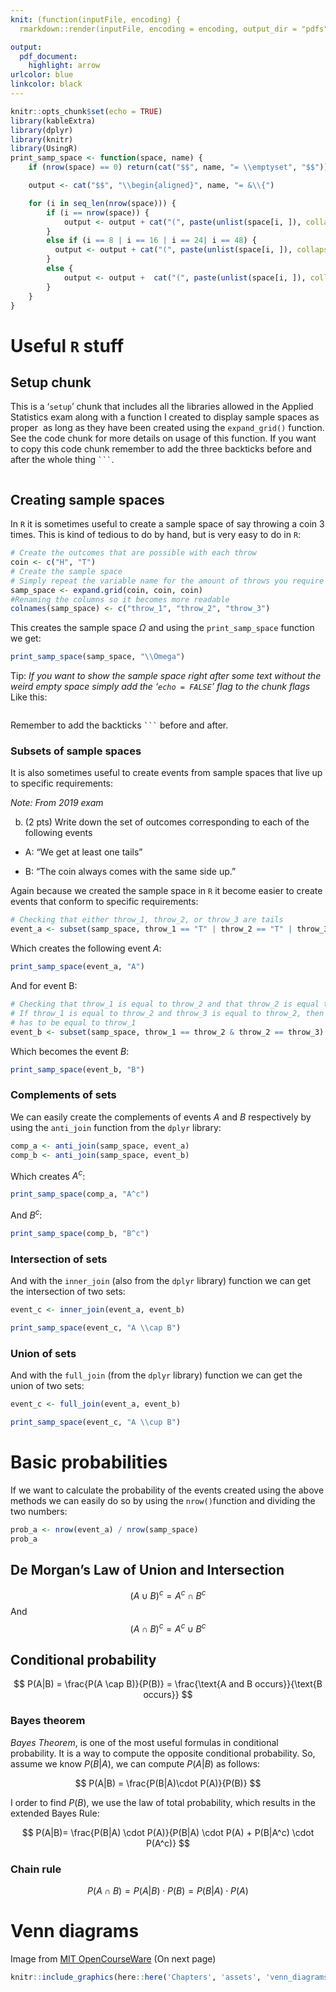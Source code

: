 ```yaml
---
knit: (function(inputFile, encoding) {
  rmarkdown::render(inputFile, encoding = encoding, output_dir = "pdfs") })

output: 
  pdf_document:
    highlight: arrow
urlcolor: blue
linkcolor: black
---
```


```r
knitr::opts_chunk$set(echo = TRUE)
library(kableExtra)
library(dplyr)
library(knitr)
library(UsingR)
print_samp_space <- function(space, name) {
    if (nrow(space) == 0) return(cat("$$", name, "= \\emptyset", "$$"))

    output <- cat("$$", "\\begin{aligned}", name, "= &\\{")

    for (i in seq_len(nrow(space))) {
        if (i == nrow(space)) {
            output <- output + cat("(", paste(unlist(space[i, ]), collapse = ", "), ")\\}", "\\end{aligned}", "$$")
        }
        else if (i == 8 | i == 16 | i == 24| i == 48) {
          output <- output + cat("(", paste(unlist(space[i, ]), collapse = ", "), "),", "\\\\", "&", "\n")
        }
        else {
            output <- output +  cat("(", paste(unlist(space[i, ]), collapse = ", "), "),")
        }
    }
}
```

# Useful `R` stuff

## Setup chunk
This is a '`setup`' chunk that includes all the libraries allowed in the Applied Statistics exam along with a function I created to display sample spaces as proper \LaTeX \ as long as they have been created using the `expand_grid()` function. See the code chunk for more details on usage of this function. If you want to copy this code chunk remember to add the three backticks before and after the whole thing ` ``` `.
```embed
```

## Creating sample spaces

In `R` it is sometimes useful to create a sample space of say throwing a coin 3 times. This is kind of tedious to do by hand, but is very easy to do in `R`:
```r
# Create the outcomes that are possible with each throw
coin <- c("H", "T")
# Create the sample space
# Simply repeat the variable name for the amount of throws you require - here: 3
samp_space <- expand.grid(coin, coin, coin)
#Renaming the columns so it becomes more readable
colnames(samp_space) <- c("throw_1", "throw_2", "throw_3")
```
This creates the sample space $\Omega$ and using the `print_samp_space` function we get:
```r
print_samp_space(samp_space, "\\Omega")
```

Tip: *If you want to show the sample space right after some text without the weird empty space simply add the '`echo = FALSE`' flag to the chunk flags*
Like this:
```embed
```
Remember to add the backticks ` ``` ` before and after.

### Subsets of sample spaces

It is also sometimes useful to create events from sample spaces that live up to specific requirements:

*Note: From 2019 exam*

(b) (2 pts) Write down the set of outcomes corresponding to each of the following events

* A: “We get at least one tails”

* B: “The coin always comes with the same side up.”

Again because we created the sample space in `R` it become easier to create events that conform to specific requirements:

```r
# Checking that either throw_1, throw_2, or throw_3 are tails
event_a <- subset(samp_space, throw_1 == "T" | throw_2 == "T" | throw_3 == "T")
```
Which creates the following event $A$:
```r
print_samp_space(event_a, "A")
```
And for event B:
```r
# Checking that throw_1 is equal to throw_2 and that throw_2 is equal to throw_3
# If throw_1 is equal to throw_2 and throw_3 is equal to throw_2, then throw_3
# has to be equal to throw_1
event_b <- subset(samp_space, throw_1 == throw_2 & throw_2 == throw_3)
```
Which becomes the event $B$:
```r
print_samp_space(event_b, "B")
```

### Complements of sets
We can easily create the complements of events $A$ and $B$ respectively by using the `anti_join` function from the `dplyr` library:
```r
comp_a <- anti_join(samp_space, event_a)
comp_b <- anti_join(samp_space, event_b)
```
Which creates $A^c$:
```r
print_samp_space(comp_a, "A^c")
```
And $B^c$:
```r
print_samp_space(comp_b, "B^c")
```

### Intersection of sets
And with the `inner_join` (also from the `dplyr` library) function we can get the intersection of two sets:
```r
event_c <- inner_join(event_a, event_b)
```
```r
print_samp_space(event_c, "A \\cap B")
```

### Union of sets
And with the `full_join` (from the `dplyr` library) function we can get the union of two sets:
```r
event_c <- full_join(event_a, event_b)
```
```r
print_samp_space(event_c, "A \\cup B")
```

\newpage

# Basic probabilities

If we want to calculate the probability of the events created using the above methods we can easily do so by using the `nrow()`function and dividing the two numbers:

```r
prob_a <- nrow(event_a) / nrow(samp_space)
prob_a
```

## De Morgan's Law of Union and Intersection

$$
(A \cup B)^c = A^c \cap B^c
$$
And
$$
(A \cap B)^c = A^c \cup B^c
$$

## Conditional probability

$$
P(A|B) = \frac{P(A \cap B)}{P(B)} = \frac{\text{A and B occurs}}{\text{B occurs}}
$$

### Bayes theorem

*Bayes Theorem*, is one of the most useful formulas in conditional probability. It is a way to compute the opposite conditional probability. So, assume we know $P(B|A)$, we can compute $P(A|B)$ as follows:

$$
P(A|B) = \frac{P(B|A)\cdot P(A)}{P(B)}
$$

I order to find $P(B)$, we use the law of total probability, which results in the extended Bayes Rule:

$$
P(A|B)= \frac{P(B|A) \cdot P(A)}{P(B|A) \cdot P(A) + P(B|A^c) \cdot P(A^c)}
$$

### Chain rule

$$
P(A \cap B) = P(A | B) \cdot P(B) = P(B|A) \cdot P(A)
$$

# Venn diagrams

Image from [MIT OpenCourseWare](http://ocw.mit.edu)
(On next page)
```r
knitr::include_graphics(here::here('Chapters', 'assets', 'venn_diagrams.pdf'))
```


